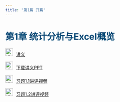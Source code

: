 ```yaml
---
title: "第1篇 开篇"
---
```


<h1 style="color: #044875;"> 第1章 统计分析与Excel概览 </h1>

<img src="img/teacher.png" alt="讲义" style="width: 24px; height: 24px;margin-right: 10px">[讲义](https://lizongzhang.github.io/excelstat/chap1.html)

<img src="img/download.png" alt="讲义" style="width: 24px; height: 24px;margin-right: 10px">[下载讲义PPT](https://github.com/lizongzhang/excelstat/blob/main/docs/chap1_slide.pptx?raw=true)

<img src="img/video.png" alt="讲义" style="width: 24px; height: 24px;margin-right: 10px">[习题1.1讲评视频](https://pan.baidu.com/s/1COvjhvzaZKVJpIZrqEznQA?pwd=6789)

<img src="img/video.png" alt="讲义" style="width: 24px; height: 24px;margin-right: 10px">[习题1.2讲评视频](https://pan.baidu.com/s/1ERSKiBcecyS1jzHiH-ZI_Q?pwd=6789)
